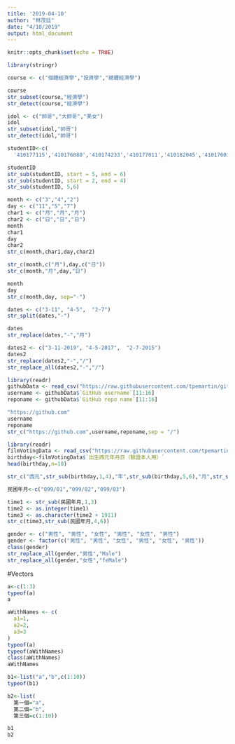 ```yaml
---
title: '2019-04-10'
author: "林茂廷"
date: "4/10/2019"
output: html_document
---
```


```r
knitr::opts_chunk$set(echo = TRUE)
```

```r
library(stringr)
```

```r
course <- c("個體經濟學","投資學","總體經濟學")
```

```r
course
str_subset(course,"經濟學")
str_detect(course,"經濟學")
```
```r
idol <- c("帥哥","大帥哥","美女")
idol
str_subset(idol,"帥哥")
str_detect(idol,"帥哥")
```
```r
studentID<-c(
  '410177115','410176080','410174233','410177011','410182045','410176014')
```

```r
studentID
str_sub(studentID, start = 5, end = 6)
str_sub(studentID, start = 2, end = 4)
str_sub(studentID, 5,6)
```
```r
month <- c("3","4","2")
day <- c("11","5","7")
char1 <- c("月","月","月")
char2 <- c("日","日","日")
month
char1
day 
char2
str_c(month,char1,day,char2)
```
```r
str_c(month,c("月"),day,c("日"))
str_c(month,"月",day,"日")
```
```r
month
day
str_c(month,day, sep="-")
```
```r
dates <- c("3-11", "4-5",  "2-7")
str_split(dates,"-")
```
```r
dates
str_replace(dates,"-","月")
```
```r
dates2 <- c("3-11-2019", "4-5-2017",  "2-7-2015")
dates2
str_replace(dates2,"-","/")
str_replace_all(dates2,"-","/")
```
```r
library(readr)
githubData <- read_csv("https://raw.githubusercontent.com/tpemartin/github-data/master/githubData.csv")
username <- githubData$`GitHub username`[11:16]
reponame <- githubData$`GitHub repo name`[11:16]
```
```r
"https://github.com"
username
reponame
str_c("https://github.com",username,reponame,sep = "/")
```
```r
library(readr)
filmVotingData <- read_csv("https://raw.githubusercontent.com/tpemartin/github-data/master/%E7%AC%AC%E4%B8%89%E5%B1%86%E7%B6%93%E6%BF%9F%E6%92%AD%E5%AE%A2%E7%AB%B6%E8%B3%BD%E5%8F%83%E8%B3%BD%E4%BD%9C%E5%93%81%E6%8A%95%E7%A5%A8%E7%B5%90%E6%9E%9C%E6%A8%A3%E6%9C%AC%20-%20Sheet1.csv")
birthday<-filmVotingData$`出生西元年月日（驗證本人用）`
head(birthday,n=10)
```
```r
str_c("西元",str_sub(birthday,1,4),"年",str_sub(birthday,5,6),"月",str_sub(birthday,7,8),"日")
```

```r
民國年月<-c("099/01","099/02","099/03")
```
```r
time1 <- str_sub(民國年月,1,3)
time2 <- as.integer(time1)
time3 <- as.character(time2 + 1911) 
str_c(time3,str_sub(民國年月,4,6))
```

```r
gender <- c("男性", "男性", "女性", "男性", "女性", "男性")
gender <- factor(c("男性", "男性", "女性", "男性", "女性", "男性"))
class(gender)
str_replace_all(gender,"男性","Male")
str_replace_all(gender,"女性","feMale")
```


#Vectors

```r
a<-c(1:3)
typeof(a)
a
```
```r
aWithNames <- c(
  a1=1,
  a2=2,
  a3=3
)
typeof(a)
typeof(aWithNames)
class(aWithNames)
aWithNames
```
```r
b1<-list("a","b",c(1:10))
typeof(b1)
```
```r
b2<-list(
  第一個="a",
  第二個="b",
  第三個=c(1:10))
```
```r
b1
b2
```


